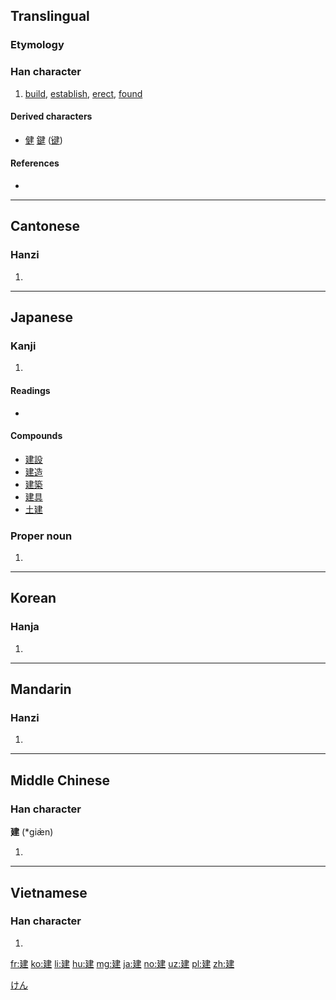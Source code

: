 ==Translingual==
{{stroke order|strokes=9}}

===Etymology===
{{Han compound|廴|聿|c1=s|c2=p|ls=psc}}

===Han character===
{{Han char|rn=54|rad=廴|as=06|sn=9|four=1540<sub>0</sub>|canj=弓大中手 (NKLQ)|ids=⿺[[廴]][[聿]]}}

# [[build]], [[establish]], [[erect]], [[found]]

====Derived characters====
* [[健]] [[鍵]] ([[键]])

====References====
* {{Han ref|kx=0353.040|dkj=09574|dj=0667.050|hdz=10404.100|uh=5EFA|ud=24314|bh=ABD8|bd=43992}}

----

==Cantonese==

===Hanzi===
{{yue-hanzi|jyut=[[gin3]]|y=gin3}}

# {{defn|lang=yue|sort=廴06}}

----

==Japanese==

===Kanji===
{{ja-kanji|grade=4|rs=廴06}}

# {{defn|lang=ja|sort=廴06}}

====Readings====
* {{ja-readings|goon=[[こん]] (kon)|kanon=[[けん]] (ken)|kun=[[たてる]] (tateru)}}

====Compounds====
* [[建設]]
* [[建造]]
* [[建築]]
* [[建具]]
* [[土建]]

===Proper noun===
{{ja-pos|k|proper|hira=けん|rom=Ken}}

# {{given name|male|lang=ja}}

[[Category:Japanese male given names|けん]]

----

==Korean==

===Hanja===
{{ko-hanja|hangeul=건|rv=geon|mr=kŏn}}

# {{defn|lang=ko|sort=廴06}}

----

==Mandarin==

===Hanzi===
{{cmn-hanzi|pin=[[jiàn]] ([[jian4]]), [[niàn]] ([[nian4]])|wg=chien<sup>4</sup>, nien<sup>4</sup>}}

# {{defn|lang=cmn|sort=廴06}}

----

==Middle Chinese==

===Han character===
'''建''' (*giæ̀n)<!--note: asterisk indicates that this character appears more than four times in the Tang Dynasty corpus of literature-->

# {{defn|lang=ltc|sort=廴06}}

----

==Vietnamese==

===Han character===
{{vi-hantu|[[kiến]]|rs=廴06}}

# {{defn|lang=vi|sort=廴06}}

[[fr:建]]
[[ko:建]]
[[li:建]]
[[hu:建]]
[[mg:建]]
[[ja:建]]
[[no:建]]
[[uz:建]]
[[pl:建]]
[[zh:建]]